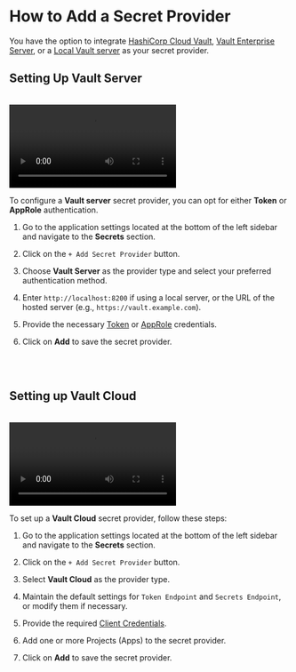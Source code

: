 
# How to Add a Secret Provider<PremiumBadge />

You have the option to integrate [HashiCorp Cloud Vault](https://developer.hashicorp.com/hcp), [Vault Enterprise Server](https://developer.hashicorp.com/vault/docs/enterprise), or a [Local Vault server](https://developer.hashicorp.com/vault/docs/install) as your secret provider.

## Setting Up Vault Server

<br />

<video controls className="mt-10">
  <source src="/screenrecordings/vault/add-a-secret-provider.mp4" type="video/mp4" />
  Your browser does not support the video tag.
</video>

<br />

To configure a **Vault server** secret provider, you can opt for either **Token** or **AppRole** authentication.

1. Go to the application settings located at the bottom of the left sidebar and navigate to the **Secrets** section.

2. Click on the `+ Add Secret Provider` button.

3. Choose **Vault Server** as the provider type and select your preferred authentication method.

4. Enter `http://localhost:8200` if using a local server, or the URL of the hosted server (e.g., `https://vault.example.com`).

5. Provide the necessary [Token](https://developer.hashicorp.com/vault/docs/commands/token) or [AppRole](https://developer.hashicorp.com/vault/tutorials/auth-methods/approle) credentials.

6. Click on **Add** to save the secret provider.

<br />
<br />

## Setting up Vault Cloud

<br />

<video controls className="mt-10">
  <source src="/screenrecordings/vault/add-cloud-secret-provider.mp4" type="video/mp4" />
  Your browser does not support the video tag.
</video>

<br />

To set up a **Vault Cloud** secret provider, follow these steps:

1. Go to the application settings located at the bottom of the left sidebar and navigate to the **Secrets** section.

2. Click on the `+ Add Secret Provider` button.

3. Select **Vault Cloud** as the provider type.

4. Maintain the default settings for `Token Endpoint` and `Secrets Endpoint`, or modify them if necessary.

5. Provide the required [Client Credentials](https://developer.hashicorp.com/hcp/docs/hcp/admin/iam/service-principals).

6. Add one or more Projects (Apps) to the secret provider.

7. Click on **Add** to save the secret provider.
